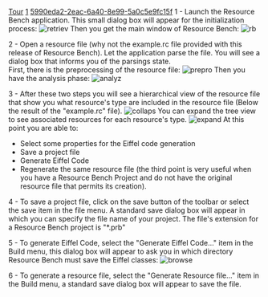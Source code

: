 [[Property:title|Tour]]
[[Property:weight|1]]
[[Property:uuid|5990eda2-2eac-6a40-8e99-5a0c5e9fc15f]]
1 - Launch the Resource Bench application. This small dialog box will appear for the initialization process: 
[[Image:retriev]]  
Then you get the main window of Resource Bench: 
[[Image:rb]]  


2 - Open a resource file (why not the example.rc file provided with this release of Resource Bench). Let the application parse the file. You will see a dialog box that informs you of the parsings state. <br/>
First, there is the preprocessing of the resource file: 
[[Image:prepro]]  
Then you have the analysis phase: 
[[Image:analyz]]  


3 - After these two steps you will see a hierarchical view of the resource file that show you what resource's type are included in the resource file (Below the result of the "example.rc" file). 
[[Image:collaps]]  
You can expand the tree view to see associated resources for each resource's type. 
[[Image:expand]]  
At this point you are able to: 
* Select some properties for the Eiffel code generation
* Save a project file
* Generate Eiffel Code
* Regenerate the same resource file (the third point is very useful when you have a Resource Bench Project and do not have the original resource file that permits its creation).


4 - To save a project file, click on the save button of the toolbar or select the save item in the file menu. A standard save dialog box will appear in which you can specify the file name of your project. The file's extension for a Resource Bench project is "*.prb" 

5 - To generate Eiffel Code, select the "Generate Eiffel Code..." item in the Build menu, this dialog box will appear to ask you in which directory Resource Bench must save the Eiffel classes: 
[[Image:browse]]  


6 - To generate a resource file, select the "Generate Resource file..." item in the Build menu, a standard save dialog box will appear to save the file. 





